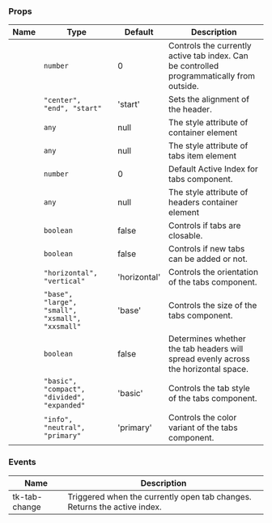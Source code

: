 
### Props

| Name | Type | Default | Description |
| ---- | ---- | ------- | ----------- |
| <TkBadge label="activeIndex" variant="primary" size="large" type="filledlight"/> | <code>number</code> | 0 | Controls the currently active tab index. Can be controlled programmatically from outside. |
| <TkBadge label="alignHeaders" variant="primary" size="large" type="filledlight"/> | <code>"center", "end", "start"</code> | 'start' | Sets the alignment of the header. |
| <TkBadge label="containerStyle" variant="primary" size="large" type="filledlight"/> | <code>any</code> | null | The style attribute of container element |
| <TkBadge label="contentStyle" variant="primary" size="large" type="filledlight"/> | <code>any</code> | null | The style attribute of tabs item element |
| <TkBadge label="defaultActiveIndex" variant="primary" size="large" type="filledlight"/> | <code>number</code> | 0 | Default Active Index for tabs component. |
| <TkBadge label="headerContainerStyle" variant="primary" size="large" type="filledlight"/> | <code>any</code> | null | The style attribute of headers container element |
| <TkBadge label="isClosable" variant="primary" size="large" type="filledlight"/> | <code>boolean</code> | false | Controls if tabs are closable. |
| <TkBadge label="isExtendable" variant="primary" size="large" type="filledlight"/> | <code>boolean</code> | false | Controls if new tabs can be added or not. |
| <TkBadge label="orientation" variant="primary" size="large" type="filledlight"/> | <code>"horizontal", "vertical"</code> | 'horizontal' | Controls the orientation of the tabs component. |
| <TkBadge label="size" variant="primary" size="large" type="filledlight"/> | <code>"base", "large", "small", "xsmall", "xxsmall"</code> | 'base' | Controls the size of the tabs component. |
| <TkBadge label="spreadHeaders" variant="primary" size="large" type="filledlight"/> | <code>boolean</code> | false | Determines whether the tab headers will spread evenly across the horizontal space. |
| <TkBadge label="type" variant="primary" size="large" type="filledlight"/> | <code>"basic", "compact", "divided", "expanded"</code> | 'basic' | Controls the tab style of the tabs component. |
| <TkBadge label="variant" variant="primary" size="large" type="filledlight"/> | <code>"info", "neutral", "primary"</code> | 'primary' | Controls the color variant of the tabs component. |

### Events

| Name | Description |
| ---- | ----------- |
| tk-tab-change | Triggered when the currently open tab changes. Returns the active index. |
